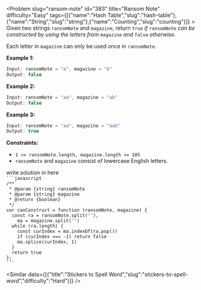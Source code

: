 
<Problem slug="ransom-note" id="383" title="Ransom Note" difficulty="Easy" tags={[{"name":"Hash Table","slug":"hash-table"},{"name":"String","slug":"string"},{"name":"Counting","slug":"counting"}]} >
    Given two strings `ransomNote` and `magazine`, return `true` _if_ `ransomNote` _can be constructed by using the letters from_ `magazine` _and_ `false` _otherwise_.

Each letter in `magazine` can only be used once in `ransomNote`.

**Example 1:**

```javascript 
Input: ransomNote = "a", magazine = "b"
Output: false

```

**Example 2:**

```javascript 
Input: ransomNote = "aa", magazine = "ab"
Output: false

```

**Example 3:**

```javascript 
Input: ransomNote = "aa", magazine = "aab"
Output: true

```

**Constraints:**

*   `1 <= ransomNote.length, magazine.length <= 105`
*   `ransomNote` and `magazine` consist of lowercase English letters.
</Problem >

<Solution>
write solution in here
</Solution>

<Code>
```javascript
/**
 * @param {string} ransomNote
 * @param {string} magazine
 * @return {boolean}
 */
var canConstruct = function (ransomNote, magazine) {
  const ra = ransomNote.split(''),
    ma = magazine.split('')
  while (ra.length) {
    const curIndex = ma.indexOf(ra.pop())
    if (curIndex === -1) return false
    ma.splice(curIndex, 1)
  }
  return true
};
```
</Code>

<Similar data={[{"title":"Stickers to Spell Word","slug":"stickers-to-spell-word","difficulty":"Hard"}]} />
